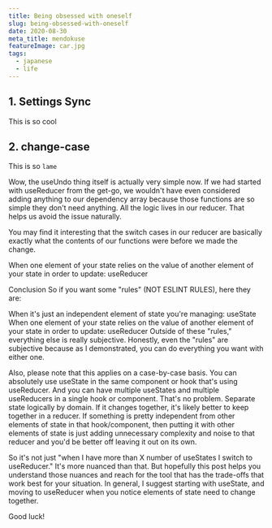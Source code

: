 ```yaml
---
title: Being obsessed with oneself
slug: being-obsessed-with-oneself
date: 2020-08-30
meta_title: mendokuse
featureImage: car.jpg
tags:
  - japanese
  - life
---
```


## 1. Settings Sync

This is so cool

## 2. change-case

This is so `lame`

Wow, the useUndo thing itself is actually very simple now. If we had started with useReducer from the get-go, we wouldn't have even considered adding anything to our dependency array because those functions are so simple they don't need anything. All the logic lives in our reducer. That helps us avoid the issue naturally.

You may find it interesting that the switch cases in our reducer are basically exactly what the contents of our functions were before we made the change.

When one element of your state relies on the value of another element of your state in order to update: useReducer

Conclusion
So if you want some "rules" (NOT ESLINT RULES), here they are:

When it's just an independent element of state you're managing: useState
When one element of your state relies on the value of another element of your state in order to update: useReducer
Outside of these "rules," everything else is really subjective. Honestly, even the "rules" are subjective because as I demonstrated, you can do everything you want with either one.

Also, please note that this applies on a case-by-case basis. You can absolutely use useState in the same component or hook that's using useReducer. And you can have multiple useStates and multiple useReducers in a single hook or component. That's no problem. Separate state logically by domain. If it changes together, it's likely better to keep together in a reducer. If something is pretty independent from other elements of state in that hook/component, then putting it with other elements of state is just adding unnecessary complexity and noise to that reducer and you'd be better off leaving it out on its own.

So it's not just "when I have more than X number of useStates I switch to useReducer." It's more nuanced than that. But hopefully this post helps you understand those nuances and reach for the tool that has the trade-offs that work best for your situation. In general, I suggest starting with useState, and moving to useReducer when you notice elements of state need to change together.

Good luck!
